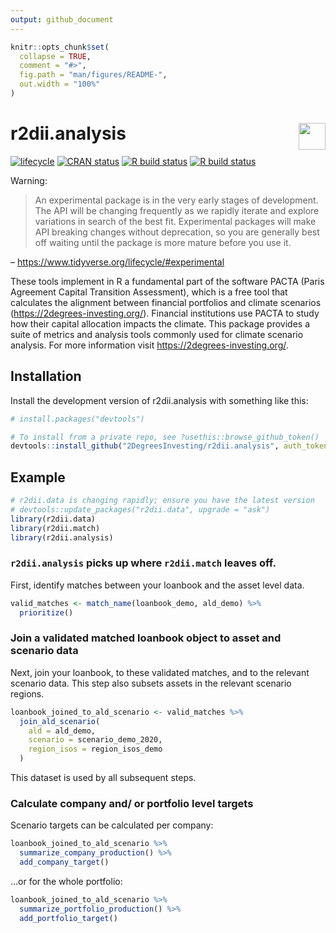 ```yaml
---
output: github_document 
---
```

<!-- README.md is generated from README.Rmd. Please edit that file -->

```r
knitr::opts_chunk$set(
  collapse = TRUE,
  comment = "#>",
  fig.path = "man/figures/README-",
  out.width = "100%"
)
```

# r2dii.analysis <a href='https://github.com/2DegreesInvesting/r2dii.analysis'><img src='https://imgur.com/A5ASZPE.png' align='right' height='43' /></a>

<!-- badges: start -->
[![lifecycle](https://img.shields.io/badge/lifecycle-experimental-orange.svg)](https://www.tidyverse.org/lifecycle/#experimental)
[![CRAN status](https://www.r-pkg.org/badges/version/r2dii.analysis)](https://CRAN.R-project.org/package=r2dii.analysis)
[![R build status](https://github.com/2DegreesInvesting/r2dii.analysis/workflows/R-CMD-check/badge.svg)](https://github.com/2DegreesInvesting/r2dii.analysis/actions)
[![R build status](https://github.com/2degreesinvesting/r2dii.analysis/workflows/R-CMD-check/badge.svg)](https://github.com/2degreesinvesting/r2dii.analysis/actions)
<!-- badges: end -->

Warning:

> An experimental package is in the very early stages of development. The API will be changing frequently as we rapidly iterate and explore variations in search of the best fit. Experimental packages will make API breaking changes without deprecation, so you are generally best off waiting until the package is more mature before you use it.

-- <https://www.tidyverse.org/lifecycle/#experimental>

These tools implement in R a fundamental part of
the software PACTA (Paris Agreement Capital Transition Assessment),
which is a free tool that calculates the alignment between financial
portfolios and climate scenarios (<https://2degrees-investing.org/>).
Financial institutions use PACTA to study how their capital
allocation impacts the climate. This package provides a suite of metrics
and analysis tools commonly used for climate scenario analysis. For more information visit <https://2degrees-investing.org/>.

## Installation

Install the development version of r2dii.analysis with something like this:

```r
# install.packages("devtools")

# To install from a private repo, see ?usethis::browse_github_token()
devtools::install_github("2DegreesInvesting/r2dii.analysis", auth_token = "abc")
```

## Example

```r
# r2dii.data is changing rapidly; ensure you have the latest version
# devtools::update_packages("r2dii.data", upgrade = "ask")
library(r2dii.data)
library(r2dii.match)
library(r2dii.analysis)
```

### `r2dii.analysis` picks up where `r2dii.match` leaves off.

First, identify matches between your loanbook and the asset level data.

```r
valid_matches <- match_name(loanbook_demo, ald_demo) %>%
  prioritize()
```

### Join a validated matched loanbook object to asset and scenario data

Next, join your loanbook, to these validated matches, and to the relevant 
scenario data. This step also subsets assets in the relevant scenario regions. 

```r
loanbook_joined_to_ald_scenario <- valid_matches %>% 
  join_ald_scenario(
    ald = ald_demo, 
    scenario = scenario_demo_2020, 
    region_isos = region_isos_demo
  )
```

This dataset is used by all subsequent steps. 

### Calculate company and/ or portfolio level targets

Scenario targets can be calculated per company:

```r
loanbook_joined_to_ald_scenario %>% 
  summarize_company_production() %>% 
  add_company_target()
```

...or for the whole portfolio:

```r
loanbook_joined_to_ald_scenario %>% 
  summarize_portfolio_production() %>% 
  add_portfolio_target()
```
